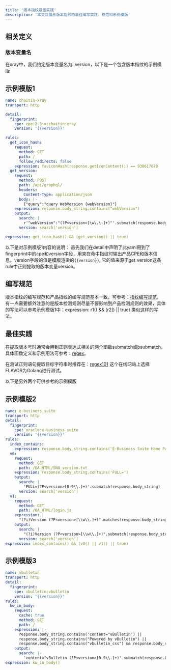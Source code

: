 ```yaml
---
title: '版本指纹最佳实践'
description: '本文将展示版本指纹的最佳编写实践、规范和示例模版'
---
```


## 相关定义
### 版本变量名

在xray中，我们约定版本变量名为: version，以下是一个包含版本指纹的示例模版

## 示例模版1

```yaml
name: chaitin-xray
transport: http

detail:
  fingerprint:
    cpe: cpe:2.3:a:chaitin:xray
    version: '{{version}}'

rules:
  get_icon_hash:
    request:
      method: GET
      path: /
      follow_redirects: false
    expression: faviconHash(response.getIconContent()) == 938617678
  get_version:
    request:
      method: POST
      path: /api/graphql/
      headers:
        Content-Type: application/json
      body: |-
        {"query":"query WebVersion {webVersion}"}
    expression: response.body_string.contains("webVersion")
    output:
      search: |
        r'"webVersion":"(?P<version>[\w\.\-]+)"'.submatch(response.body_string)
      version: search['version']

expression: get_icon_hash() && (get_version() || true)
```

以下是对示例模版1内容的说明：
首先我们在detail中声明了此yaml用到了fingerprint中的cpe和version字段，用来在命中指纹时输出产品CPE和版本信息。version字段的值是模版渲染的`{{version}}`,
它的值来源于get_version这条rule中正则提取的版本变量version。

## 编写规范

版本指纹的编写规范和产品指纹的编写规范基本一致，可参考：[指纹编写规范](https://docs.xray.cool/plugins/practice/finger/Practice#prepare-a-specification)，
有一点需要额外注意的是版本检测规则尽量不要影响到产品检测规则的效果，具体的写法可以参考示例模版1中：expression: r1() && (r2() || true) 类似这样的写法。

## 最佳实践
在提取版本号时通常会用到正则表达式相关的两个函数submatch或bsubmatch，具体函数定义和示例用法可参考：[regex](https://docs.xray.cool/plugins/yaml/YAMLTypeFunc#regex)。  
 
在测试正则语句提取目标字符串时推荐在：[regex101](https://regex101.com/) 这个在线网站上选择FLAVOR为Golang进行测试。

以下是另外两个可供参考的示例模版

## 示例模版2

```yaml
name: e-business_suite
transport: http
detail:
  fingerprint:
    cpe: oracle:e-business_suite
    version: '{{version}}'
rules:
  index_contains:
    expression: response.body_string.contains('E-Business Suite Home Page Redirect')
  v0:
    request:
      method: GET
      path: /OA_HTML/SNO_version.txt
    expression: response.body_string.contains('FULL=')
    output:
      search: |
        'FULL=(?P<version>[0-9\\.]+)'.submatch(response.body_string)
      version: search['version']
  v1:
    request:
      method: GET
      path: /OA_HTML/login.js
    expression: |
      "(?i)Version (?P<version>[\\w\\.]+)".matches(response.body_string)
    output:
      search: |
        "(?i)Version (?P<version>[\\w\\.]+)".submatch(response.body_string)
      version: search['version']
expression: index_contains() && (v0() || v1() || true)
```

## 示例模版3

```yaml
name: vbulletin
transport: http
detail:
  fingerprint:
    cpe: vbulletin:vbulletin
    version: '{{version}}'
rules:
  kw_in_body:
    request:
      cache: true
      method: GET
      path: /
    expression: |-
      response.body_string.contains('content="vBulletin') ||
      response.body_string.contains("Powered by vBulletin") ||
      response.body_string.contains("vbulletin_css") && response.body_string.contains("vbulletin_md5")
    output:
      search: |-
        'content="vBulletin (?P<version>[0-9\\.]+)'.submatch(response.body_string)
expression: kw_in_body()
```
